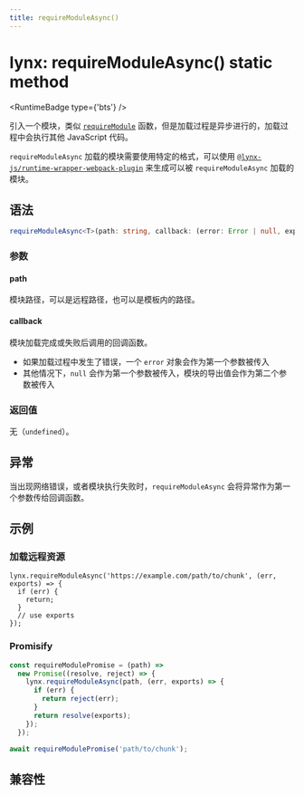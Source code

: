 ```yaml
---
title: requireModuleAsync()
---
```



# lynx: requireModuleAsync() static method

<RuntimeBadge type={'bts'} />

引入一个模块，类似 [`requireModule`](./lynx-require-module.mdx) 函数，但是加载过程是异步进行的，加载过程中会执行其他 JavaScript 代码。

`requireModuleAsync` 加载的模块需要使用特定的格式，可以使用 [`@lynx-js/runtime-wrapper-webpack-plugin`](https://www.npmjs.com/package/@lynx-js/runtime-wrapper-webpack-plugin) 来生成可以被 `requireModuleAsync` 加载的模块。

## 语法

```ts
requireModuleAsync<T>(path: string, callback: (error: Error | null, exports?: T) => void): void;
```

### 参数

#### path

模块路径，可以是远程路径，也可以是模板内的路径。

#### callback

模块加载完成或失败后调用的回调函数。

- 如果加载过程中发生了错误，一个 `error` 对象会作为第一个参数被传入
- 其他情况下，`null` 会作为第一个参数被传入，模块的导出值会作为第二个参数被传入

### 返回值

无（`undefined`）。

## 异常

当出现网络错误，或者模块执行失败时，`requireModuleAsync` 会将异常作为第一个参数传给回调函数。

## 示例

### 加载远程资源

```tsx
lynx.requireModuleAsync('https://example.com/path/to/chunk', (err, exports) => {
  if (err) {
    return;
  }
  // use exports
});
```

### Promisify

```js
const requireModulePromise = (path) =>
  new Promise((resolve, reject) => {
    lynx.requireModuleAsync(path, (err, exports) => {
      if (err) {
        return reject(err);
      }
      return resolve(exports);
    });
  });

await requireModulePromise('path/to/chunk');
```

## 兼容性


<LegacyCompatTable metadata="lynx-api/lynx/requireModuleAsync" />
